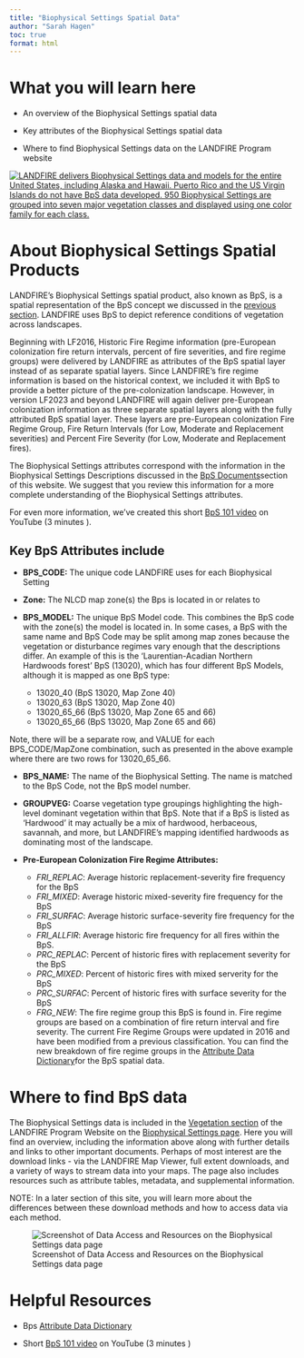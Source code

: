 ```yaml
---
title: "Biophysical Settings Spatial Data"
author: "Sarah Hagen"
toc: true
format: html
---
```


# What you will learn here

-   An overview of the Biophysical Settings spatial data

-   Key attributes of the Biophysical Settings spatial data

-   Where to find Biophysical Settings data on the LANDFIRE Program website

[![LANDFIRE delivers Biophysical Settings data and models for the entire United States, including Alaska and Hawaii. Puerto Rico and the US Virgin Islands do not have BpS data developed. 950 Biophysical Settings are grouped into seven major vegetation classes and displayed using one color family for each class.](images/BpS_map.bmp){fig-alt="A map of the Biophysical Settings data for the Contiguous United States, Alaska, and Hawaii." fig-align="center"}](https://landfire.gov/vegetation/bps-models)

# About Biophysical Settings Spatial Products

LANDFIRE’s Biophysical Settings spatial product, also known as BpS, is a spatial representation of the BpS concept we discussed in the [previous section](D:/LANDFIRE/Communications/Trainings/LANDFIRE101/R-Code/LANDFIRE_101/LANDFIRE_Datasets/Biophysical_Settings/1-bps.qmd). LANDFIRE uses BpS to depict reference conditions of vegetation across landscapes.

Beginning with LF2016, Historic Fire Regime information (pre-European colonization fire return intervals, percent of fire severities, and fire regime groups) were delivered by LANDFIRE as attributes of the BpS spatial layer instead of as separate spatial layers. Since LANDFIRE’s fire regime information is based on the historical context, we included it with BpS to provide a better picture of the pre-colonization landscape. However, in version LF2023 and beyond LANDFIRE will again deliver pre-European colonization information as three separate spatial layers along with the fully attributed BpS spatial layer. These layers are pre-European colonization Fire Regime Group, Fire Return Intervals (for Low, Moderate and Replacement severities) and Percent Fire Severity (for Low, Moderate and Replacement fires).

The Biophysical Settings attributes correspond with the information in the Biophysical Settings Descriptions discussed in the [BpS Documents](D:/LANDFIRE/Communications/Trainings/LANDFIRE101/R-Code/LANDFIRE_101/LANDFIRE_Datasets/Biophysical_Settings/3-bps_documents.qmd)section of this website. We suggest that you review this information for a more complete understanding of the Biophysical Settings attributes.

For even more information, we’ve created this short [BpS 101 video](https://youtu.be/xjaWJCe7udQ) on YouTube (3 minutes ).

## Key BpS Attributes include

-   **BPS_CODE:** The unique code LANDFIRE uses for each Biophysical Setting

-   **Zone:** The NLCD map zone(s) the Bps is located in or relates to

-   **BPS_MODEL:** The unique BpS Model code. This combines the BpS code with the zone(s) the model is located in. In some cases, a BpS with the same name and BpS Code may be split among map zones because the vegetation or disturbance regimes vary enough that the descriptions differ. An example of this is the ‘Laurentian-Acadian Northern Hardwoods forest’ BpS (13020), which has four different BpS Models, although it is mapped as one BpS type:

    -   13020_40 (BpS 13020, Map Zone 40)
    -   13020_63 (BpS 13020, Map Zone 40)
    -   13020_65_66 (BpS 13020, Map Zone 65 and 66)
    -   13020_65_66 (BpS 13020, Map Zone 65 and 66)

Note, there will be a separate row, and VALUE for each BPS_CODE/MapZone combination, such as presented in the above example where there are two rows for 13020_65_66.

-   **BPS_NAME:** The name of the Biophysical Setting. The name is matched to the BpS Code, not the BpS model number.

-   **GROUPVEG:** Coarse vegetation type groupings highlighting the high-level dominant vegetation within that BpS. Note that if a BpS is listed as ‘Hardwood’ it may actually be a mix of hardwood, herbaceous, savannah, and more, but LANDFIRE’s mapping identified hardwoods as dominating most of the landscape.

-   **Pre-European Colonization Fire Regime Attributes:**

    -   *FRI_REPLAC*: Average historic replacement-severity fire frequency for the BpS
    -   *FRI_MIXED*: Average historic mixed-severity fire frequency for the BpS
    -   *FRI_SURFAC*: Average historic surface-severity fire frequency for the BpS
    -   *FRI_ALLFIR*: Average historic fire frequency for all fires within the BpS.
    -   *PRC_REPLAC*: Percent of historic fires with replacement severity for the BpS
    -   *PRC_MIXED*: Percent of historic fires with mixed serverity for the BpS
    -   *PRC_SURFAC*: Percent of historic fires with surface severity for the BpS
    -   *FRG_NEW*: The fire regime group this BpS is found in. Fire regime groups are based on a combination of fire return interval and fire severity. The current Fire Regime Groups were updated in 2016 and have been modified from a previous classification. You can find the new breakdown of fire regime groups in the [Attribute Data Dictionary](https://landfire.gov/sites/default/files/DataDictionary/LF2020/LF20_BPSADD_220.pdf)for the BpS spatial data.

# Where to find BpS data

The Biophysical Settings data is included in the [Vegetation section](https://landfire.gov/vegetation/bps) of the LANDFIRE Program Website on the [Biophysical Settings page](https://landfire.gov/vegetation/bps). Here you will find an overview, including the information above along with further details and links to other important documents. Perhaps of most interest are the download links - via the LANDFIRE Map Viewer, full extent downloads, and a variety of ways to stream data into your maps. The page also includes resources such as attribute tables, metadata, and supplemental information.

::: {callout-note}
NOTE: In a later section of this site, you will learn more about the differences between these download methods and how to access data via each method.
:::

![Screenshot of Data Access and Resources on the Biophysical Settings data page](images/BpSSpatial_lfgov.bmp){fig-alt="Location on landfire.gov, the LANDFIRE Program website, of where to find the Data Access and Resources sections of the Biophysical Settings data page. When you browse to landfire.gov/vegetation/bps, these resources are near the bottom of the page under the Data Access and Biophysical Settings Resources headings."}

# Helpful Resources

-   Bps [Attribute Data Dictionary](https://landfire.gov/sites/default/files/DataDictionary/LF2020/LF20_BPSADD_220.pdf)

-   Short [BpS 101 video](https://youtu.be/xjaWJCe7udQ) on YouTube (3 minutes )
